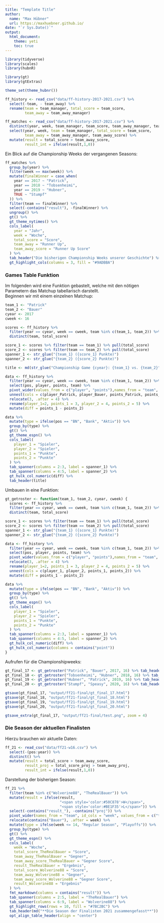 ```yaml
---
title: "Template Title"
author: 
  name: "Max Hübner"
  url: https://maxhuebner.github.io/
date: "`r Sys.Date()`"
output:
  html_document:
    theme: yeti
    toc: true
---
```


```r
library(tidyverse)
library(scales)
library(hubnR)

library(gt)
library(gtExtras)

theme_set(theme_hubnr())
```

```r
ff_history <- read_csv("data/ff-history-2017-2021.csv") %>% 
  select(-team, - team_away) %>% 
  rename(team = team_manager, total_score = team_score,
         team_away = team_away_manager)

ff_matches <- read_csv("data/ff-history-2017-2021.csv") %>% 
  distinct(year, week, team_manager, team_score, team_away_manager, team_away_score ) %>% 
  select(year, week, team = team_manager, total_score = team_score,
         team_away = team_away_manager, team_away_score) %>% 
  mutate(result = total_score > team_away_score,
         result_int = ifelse(result,1,0))
```

Ein Blick auf die Championship Weeks der vergangenen Seasons:

```r
ff_matches %>% 
  group_by(year) %>% 
  filter(week == max(week)) %>% 
  mutate(finalWinner = case_when(
    year == 2017 ~ "Patrick",
    year == 2018 ~ "Tobsenheimi",
    year == 2019 ~ "Hubner",
    TRUE ~ "Stumpf"
  )) %>% 
  filter(team == finalWinner) %>% 
  select(-contains("result"), -finalWinner) %>% 
  ungroup() %>% 
  gt() %>% 
  gt_theme_nytimes() %>% 
  cols_label(
    year = "Jahr",
    week = "Woche",
    total_score = "Score",
    team_away = "Runner Up",
    team_away_score = "Runner Up Score"
  ) %>% 
  tab_header("Die bisherigen Championship Weeks unserer Geschichte") %>% 
  gt_highlight_cols(columns = 3, fill = "#9ADBBA")
```

### Games Table Funktion

Im folgenden wird eine Funktion gebastelt, welche mit den nötigen Parametern das Matchup tabellarisch darstellt.  
Beginnen wir mit einem einzelnen Matchup:  

```r
team_1 <- "Patrick"
team_2 <- "Bauer"
cyear <- 2017
cweek <- 16

scores <- ff_history %>% 
  filter(year == cyear, week == cweek, team %in% c(team_1, team_2)) %>% 
  distinct(team, total_score)

score_1 <- scores %>% filter(team == team_1) %>% pull(total_score)
score_2 <- scores %>% filter(team == team_2) %>% pull(total_score)
spanner_1 <- str_glue("{team_1} ({score_1} Punkte)")
spanner_2 <- str_glue("{team_2} ({score_2} Punkte)")

title <- md(str_glue("Championship Game {cyear}: {team_1} vs. {team_2}"))

data <- ff_history %>% 
  filter(year == cyear, week == cweek, team %in% c(team_1, team_2)) %>% 
  select(pos, player, points, team) %>% 
  pivot_wider(values_from = c("player", "points"),names_from = "team", id_cols = "pos", values_fn = list) %>% 
  unnest(cols = c(player_Patrick, player_Bauer, points_Patrick, points_Bauer)) %>% 
  relocate(3, .after = 4) %>% 
  rename(player_1=2, points_1 = 3, player_2 = 4, points_2 = 5) %>% 
  mutate(diff = points_1 - points_2)

data %>% 
  mutate(type = ifelse(pos == "BN", "Bank", "Aktiv")) %>% 
  group_by(type) %>% 
  gt() %>% 
  gt_theme_espn() %>% 
  cols_label(
    player_1 = "Spieler",
    player_2 = "Spieler",
    points_1 = "Punkte",
    points_2 = "Punkte"
  ) %>% 
  tab_spanner(columns = 2:3, label = spanner_1) %>% 
  tab_spanner(columns = 4:5, label = spanner_2) %>% 
  gt_hulk_col_numeric(diff) %>% 
  tab_header(title)
```

Umbauen in eine Funktion:  
```r
gt_getroster <- function(team_1, team_2, cyear, cweek) {
  scores <- ff_history %>% 
  filter(year == cyear, week == cweek, team %in% c(team_1, team_2)) %>% 
  distinct(team, total_score)

score_1 <- scores %>% filter(team == team_1) %>% pull(total_score)
score_2 <- scores %>% filter(team == team_2) %>% pull(total_score)
spanner_1 <- str_glue("{team_1} ({score_1} Punkte)")
spanner_2 <- str_glue("{team_2} ({score_2} Punkte)")

data <- ff_history %>% 
  filter(year == cyear, week == cweek, team %in% c(team_1, team_2)) %>% 
  select(pos, player, points, team) %>% 
  pivot_wider(values_from = c("player", "points"),names_from = "team", id_cols = "pos", values_fn = list) %>% 
  relocate(3, .after = 4) %>% 
  rename(player_1=2, points_1 = 3, player_2 = 4, points_2 = 5) %>% 
  unnest(cols = c(player_1, player_2, points_1, points_2)) %>% 
  mutate(diff = points_1 - points_2)

data %>% 
  mutate(type = ifelse(pos == "BN", "Bank", "Aktiv")) %>% 
  group_by(type) %>% 
  gt() %>% 
  gt_theme_espn() %>% 
  cols_label(
    player_1 = "Spieler",
    player_2 = "Spieler",
    points_1 = "Punkte",
    points_2 = "Punkte"
  ) %>% 
  tab_spanner(columns = 2:3, label = spanner_1) %>% 
  tab_spanner(columns = 4:5, label = spanner_2) %>% 
  gt_hulk_col_numeric(diff) %>% 
  gt_hulk_col_numeric(columns = contains("point"))
}
```

Aufrufen für die Championshipweeks:  

```r
gt_final_17 <- gt_getroster("Patrick", "Bauer", 2017, 16) %>% tab_header("Championship Game 2017: Patrick vs. Bauer")
gt_final_18 <- gt_getroster("Tobsenheimi", "Hubner", 2018, 16) %>% tab_header("Championship Game 2018: Heim vs. Hubner")
gt_final_19 <- gt_getroster("Hubner", "Patrick", 2019, 16) %>% tab_header("Championship Game 2019: Hubner vs. Patrick")
gt_final_20 <- gt_getroster("Stumpf", "Speasy", 2020, 16) %>% tab_header("Championship Game 2020: Stumpf vs. Speasy")

gtsave(gt_final_17, "output/ff21-final/gt_final_17.html")
gtsave(gt_final_18, "output/ff21-final/gt_final_18.html")
gtsave(gt_final_19, "output/ff21-final/gt_final_19.html")
gtsave(gt_final_20, "output/ff21-final/gt_final_20.html")

gtsave_extra(gt_final_17, "output/ff21-final/test.png", zoom = 4)
```

### Die Season der aktuellen Finalisten

Hierzu brauchen wir aktuelle Daten:
```r
ff_21 <- read_csv("data/ff21-w16.csv") %>% 
  select(-(pos:year)) %>% 
  distinct() %>% 
  mutate(result = total_score > team_away_score,
         result_proj = total_score_proj > team_away_proj,
         result_int = ifelse(result,1,0))
```

Darstellung der bisherigen Season:
```r
ff_21 %>% 
  filter(team %in% c("Wolverine88", "TheRealBauer")) %>% 
  mutate(result = ifelse(result, 
                         "<span style='color:#50C878'>W</span>",
                         "<span style='color:#BE1F35'>L</span>")) %>% 
  select(-contains("result_"), -contains("proj")) %>% 
  pivot_wider(names_from = "team", id_cols = "week", values_from = c("total_score", "team_away", "team_away_score", "result")) %>% 
  relocate(contains("Bauer"), .after = week) %>% 
  mutate(type = ifelse(week <= 14, "Regular Season", "Playoffs")) %>% 
  group_by(type) %>% 
  gt() %>% 
  gt_theme_espn() %>% 
  cols_label(
    week = "Woche",
    total_score_TheRealBauer = "Score",
    team_away_TheRealBauer = "Gegner",
    team_away_score_TheRealBauer = "Gegner Score",
    result_TheRealBauer = "Ergebnis",
    total_score_Wolverine88 = "Score",
    team_away_Wolverine88 = "Gegner",
    team_away_score_Wolverine88 = "Gegner Score",
    result_Wolverine88 = "Ergebnis"
  ) %>% 
  fmt_markdown(columns = contains("result")) %>% 
  tab_spanner(columns = 2:5, label = "TheRealBauer") %>% 
  tab_spanner(columns = 6:9, label = "Wolverine88") %>% 
  gt_highlight_rows(rows = 10, fill = "#7BC2BC") %>% 
  tab_header(md("**Die Season der Finalisten 2021 zusammengefasst**")) %>% 
  opt_align_table_header(align = "center")
```



